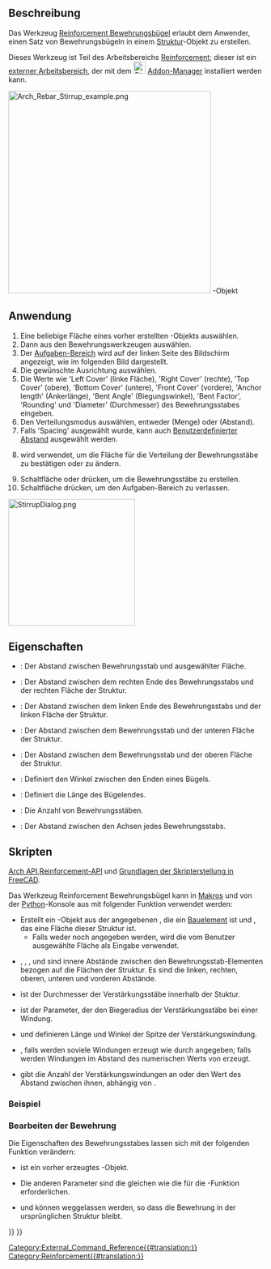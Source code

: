 <languages/>

{{Docnav/de
|[[Reinforcement_LShapeRebar/de|LBewehrung]]
|[[Reinforcement_BentShapeRebar/de|AbgesetzteBewehrung]]
|[[Reinforcement_Workbench/de|Reinforcement]]
|IconL=Reinforcement_LShapeRebar.svg
|IconR=Reinforcement_BentShapeRebar.svg
|IconC=Reinforcement_Workbench.svg
}}

{{GuiCommand/de
|Name=Reinforcement StirrupRebar
|Name/de=Reinforcement Bewehrungsbügel
|MenuLocation=3D/BIM → Bewehrungswerkzeuge → Bewehrungsbügel
|Workbenches=[[Reinforcement_Workbench/de|Reinforcement]], [[BIM_Workbench/de|BIM]]
|Version=0.17
|SeeAlso=
}}

<span id="Description"></span>
==Beschreibung==

Das Werkzeug [[Reinforcement_StirrupRebar/de|Reinforcement Bewehrungsbügel]] erlaubt dem Anwender, einen Satz von Bewehrungsbügeln in einem [[Arch_Structure/de|Struktur]]-Objekt zu erstellen.

Dieses Werkzeug ist Teil des Arbeitsbereichs [[Reinforcement_Workbench/de|Reinforcement]]; dieser ist ein [[External_workbenches/de|externer Arbeitsbereich]], der mit dem [[Image:Std_AddonMgr.svg|24px]] [[Std_AddonMgr/de|Addon-Manager]] installiert werden kann.

[[Image:Arch_Rebar_Stirrup_example.png|400px]]
{{Caption|Ein Satz von Bewehrungsbügeln in einem [[Arch_Structure/de|Struktur]]}}-Objekt

<span id="Usage"></span>
==Anwendung==

# Eine beliebige Fläche eines vorher erstellten {{Button|[[Image:Arch_Structure.svg|16px]] [[Arch_Structure/de|Arch-Struktur]]}}-Objekts auswählen.
# Dann {{Button|[[Image:Reinforcement_StirrupRebar.svg|16px]] [[Reinforcement_StirrupRebar/de|Bewehrungsbügel]]}} aus den Bewehrungswerkzeugen auswählen.
# Der [[Task_panel/de|Aufgaben-Bereich]] wird auf der linken Seite des Bildschirm angezeigt, wie im folgenden Bild dargestellt.
# Die gewünschte Ausrichtung auswählen.
# Die Werte wie 'Left Cover' (linke Fläche), 'Right Cover' (rechte), 'Top Cover' (obere), 'Bottom Cover' (untere), 'Front Cover' (vordere), 'Anchor length' (Ankerlänge), 'Bent Angle' (Biegungswinkel), 'Bent Factor', 'Rounding' und 'Diameter' (Durchmesser) des Bewehrungsstabes eingeben.
# Den Verteilungsmodus auswählen, entweder {{incode|'Amount'}} (Menge) oder {{incode|'Spacing'}} (Abstand).
# Falls 'Spacing' ausgewählt wurde, kann auch [[Reinforcement_Custom_Spacing/de|Benutzerdefinierter Abstand]] ausgewählt werden.
# {{Button|Pick selected face}} wird verwendet, um die Fläche für die Verteilung der Bewehrungsstäbe zu bestätigen oder zu ändern.
# Schaltfläche {{Button|OK}} oder {{Button|Anwenden}} drücken, um die Bewehrungsstäbe zu erstellen.
# Schaltfläche {{Button|Abbrechen}} drücken, um den Aufgaben-Bereich zu verlassen.

[[Image:StirrupDialog.png|250px]]
{{Caption|Aufgaben-Fenster für das Werkzeug}}

<span id="Properties"></span>
==Eigenschaften== 

* {{PropertyData/de|Front Cover}}: Der Abstand zwischen Bewehrungsstab und ausgewählter Fläche.
* {{PropertyData/de|Right Cover}}: Der Abstand zwischen dem rechten Ende des Bewehrungsstabs und der rechten Fläche der Struktur.
* {{PropertyData/de|Left Cover}}: Der Abstand zwischen dem linken Ende des Bewehrungsstabs und der linken Fläche der Struktur.
* {{PropertyData/de|Bottom Cover}}: Der Abstand zwischen dem Bewehrungsstab und der unteren Fläche der Struktur.
* {{PropertyData/de|Top Cover}}: Der Abstand zwischen dem Bewehrungsstab und der oberen Fläche der Struktur.
* {{PropertyData/de|Bent Angle}}: Definiert den Winkel zwischen den Enden eines Bügels.
* {{PropertyData/de|Bent Factor}}: Definiert die Länge des Bügelendes.
* {{PropertyData/de|Amount}}: Die Anzahl von Bewehrungsstäben.
* {{PropertyData/de|Spacing}}: Der Abstand zwischen den Achsen jedes Bewehrungsstabs.

<span id="Scripting"></span>
==Skripten==

{{Emphasis|Siehe auch:}} [[Arch_API/de|Arch API]],[[Reinforcement_API/de|Reinforcement-API]] und [[FreeCAD_Scripting_Basics/de|Grundlagen der Skripterstellung in FreeCAD]].

Das Werkzeug Reinforcement Bewehrungsbügel kann in [[Macros/de|Makros]] und von der [[Python/de|Python]]-Konsole aus mit folgender Funktion verwendet werden:
{{Code|code=
Rebar = makeStirrup(l_cover, r_cover, t_cover, b_cover, f_cover,
                    bentAngle, bentFactor, diameter, rounding, amount_spacing_check, amount_spacing_value,
                    structure=None, facename=None)
}}

* Erstellt ein {{incode|Rebar}}-Objekt aus der angegebenen {{incode|structure}}, die ein [[Arch_Structure/de|Bauelement]] ist und {{incode|facename}}, das eine Fläche dieser Struktur ist.
** Falls weder {{incode|structure}} noch {{incode|facename}} angegeben werden, wird die vom Benutzer ausgewählte Fläche als Eingabe verwendet.
* {{incode|l_cover}}, {{incode|r_cover}}, {{incode|t_cover}}, {{incode|b_cover}} und {{incode|f_cover}} sind innere Abstände zwischen den Bewehrungsstab-Elementen bezogen auf die Flächen der Struktur. Es sind die linken, rechten, oberen, unteren und vorderen Abstände.
* {{incode|diameter}} ist der Durchmesser der Verstärkungsstäbe innerhalb der Stuktur.
* {{incode|rounding}} ist der Parameter, der den Biegeradius der Verstärkungsstäbe bei einer Windung.
* {{incode|bentLength}} und {{incode|bentAngle}} definieren Länge und Winkel der Spitze der Verstärkungswindung.
* {{incode|amount_spacing_check}}, falls {{incode|True}} werden soviele Windungen erzeugt wie durch {{incode|amount_spacing_value}} angegeben; falls {{incode|False}} werden Windungen im Abstand des numerischen Werts von {{incode|amount_spacing_value}} erzeugt.
* {{incode|amount_spacing_value}} gibt die Anzahl der Verstärkungswindungen an oder den Wert des Abstand zwischen ihnen, abhängig von {{incode|amount_spacing_check}}.

<span id="Example"></span>
=== Beispiel ===

{{Code|code=
import Draft, Arch, Stirrup

# It doesn't work if the structure is not based on a face
# Structure = Arch.makeStructure(length=1000, width=400, height=400)

Rect = Draft.makeRectangle(400, 400)
Structure = Arch.makeStructure(Rect, height=1600)
Structure.ViewObject.Transparency = 80
FreeCAD.ActiveDocument.recompute()

Rebar = Stirrup.makeStirrup(20, 20, 20, 20, 20,
                            115, 4, 8, 2, True, 10, Structure, "Face6")
}}

<span id="Edition_of_the_rebar"></span>
===Bearbeiten der Bewehrung===

Die Eigenschaften des Bewehrungsstabes lassen sich mit der folgenden Funktion verändern:

{{Code|code=
editStirrup(Rebar, l_cover, r_cover, t_cover, b_cover, f_cover,
            bentAngle, bentFactor, diameter, rounding, amount_spacing_check, amount_spacing_value,
            structure=None, facename=None)
}}

* {{incode|Rebar}} ist ein vorher erzeugtes {{incode|StirrupRebar}}-Objekt.
* Die anderen Parameter sind die gleichen wie die für die {{incode|makeStirrup()}}-Funktion erforderlichen.
* {{incode|structure}} und {{incode|facename}} können weggelassen werden, so dass die Bewehrung in der ursprünglichen Struktur bleibt.

{{Code|code=
import Stirrup

Stirrup.editStirrup(Rebar, 20, 20, 20, 20, 50,
                    100, 4, 14, 8, True, 8)
}}


{{Docnav/de
|[[Reinforcement_LShapeRebar/de|LBewehrung]]
|[[Reinforcement_BentShapeRebar/de|AbgesetzteBewehrung]]
|[[Reinforcement_Workbench/de|Reinforcement]]
|IconL=Reinforcement_LShapeRebar.svg
|IconR=Reinforcement_BentShapeRebar.svg
|IconC=Reinforcement_Workbench.svg
}}

[[Category:External_Command_Reference{{#translation:}}]]
[[Category:Reinforcement{{#translation:}}]]
{{BIM_Tools_navi{{#translation:}}}}
{{Userdocnavi{{#translation:}}}}